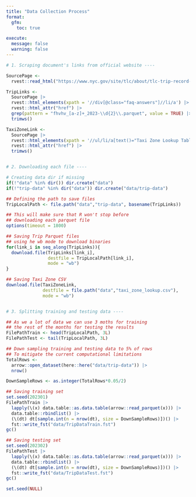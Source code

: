 ```yaml
---
title: "Data Collection Process"
format: 
  gfm:
    toc: true

execute:
  message: false
  warning: false
---
```


```r

# 1. Scraping document's links from official website ----

SourcePage <-
  rvest::read_html("https://www.nyc.gov/site/tlc/about/tlc-trip-record-data.page")

TripLinks <-
  SourcePage |>
  rvest::html_elements(xpath = '//div[@class="faq-answers"]//li/a') |>
  rvest::html_attr("href") |>
  grep(pattern = "fhvhv_[a-z]+_2023-\\d{2}\\.parquet", value = TRUE) |>
  trimws()

TaxiZoneLink <-
  SourcePage |>
  rvest::html_elements(xpath = '//ul/li/a[text()="Taxi Zone Lookup Table"]')  |>
  rvest::html_attr("href") |>
  trimws()


# 2. Downloading each file ----

# Creating data dir if missing
if(!"data" %in% dir()) dir.create("data")
if(!"trip-data" %in% dir("data")) dir.create("data/trip-data")

## Defining the path to save files
TripLocalPath <- file.path("data","trip-data", basename(TripLinks))

## This will make sure that R won't stop before
## downloading each parquet file
options(timeout = 1800)

## Saving Trip Parquet files
## using he wb mode to download binaries
for(link_i in seq_along(TripLinks)){
  download.file(TripLinks[link_i],
                destfile = TripLocalPath[link_i],
                mode = "wb")
}

## Saving Taxi Zone CSV
download.file(TaxiZoneLink,
              destfile = file.path("data","taxi_zone_lookup.csv"),
              mode = "wb")


# 3. Splitting training and testing data ----

## As we a lot of data we can use 3 moths for training
## the rest of the months for testing the results
FilePathTrain <- head(TripLocalPath, 3L)
FilePathTest <- tail(TripLocalPath, 3L)

## Down sampling training and testing data to 5% of rows
## To mitigate the current computational limitations
TotalRows <-
  arrow::open_dataset(here::here("data/trip-data")) |>
  nrow()

DownSampleRows <- as.integer(TotalRows*0.05/2)

## Saving training set
set.seed(202301)
FilePathTrain |>
  lapply(\(x) data.table::as.data.table(arrow::read_parquet(x))) |>
  data.table::rbindlist() |>
  (\(dt) dt[sample.int(n = nrow(dt), size = DownSampleRows)])() |>
  fst::write_fst("data/TripDataTrain.fst")
gc()

## Saving testing set
set.seed(202302)
FilePathTest |>
  lapply(\(x) data.table::as.data.table(arrow::read_parquet(x))) |>
  data.table::rbindlist() |>
  (\(dt) dt[sample.int(n = nrow(dt), size = DownSampleRows)])() |>
  fst::write_fst("data/TripDataTest.fst")
gc()

set.seed(NULL)

```

